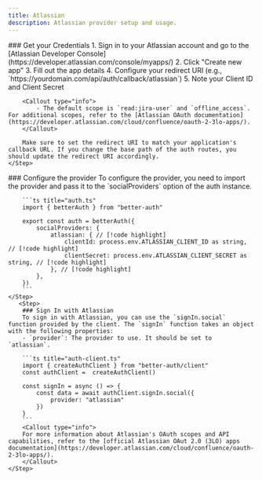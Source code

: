 ```yaml
---
title: Atlassian
description: Atlassian provider setup and usage.
---
```


<Steps>
    <Step>
        ### Get your Credentials
        1. Sign in to your Atlassian account and go to the [Atlassian Developer Console](https://developer.atlassian.com/console/myapps/)
        2. Click "Create new app"
        3. Fill out the app details
        4. Configure your redirect URI (e.g., `https://yourdomain.com/api/auth/callback/atlassian`)
        5. Note your Client ID and Client Secret

        <Callout type="info">
            - The default scope is `read:jira-user` and `offline_access`. For additional scopes, refer to the [Atlassian OAuth documentation](https://developer.atlassian.com/cloud/confluence/oauth-2-3lo-apps/).
        </Callout>

        Make sure to set the redirect URI to match your application's callback URL. If you change the base path of the auth routes, you should update the redirect URI accordingly.
    </Step>

  <Step>
        ### Configure the provider
        To configure the provider, you need to import the provider and pass it to the `socialProviders` option of the auth instance.

        ```ts title="auth.ts"
        import { betterAuth } from "better-auth"

        export const auth = betterAuth({
            socialProviders: {
                atlassian: { // [!code highlight]
                    clientId: process.env.ATLASSIAN_CLIENT_ID as string, // [!code highlight]
                    clientSecret: process.env.ATLASSIAN_CLIENT_SECRET as string, // [!code highlight]
                }, // [!code highlight]
            },
        })
        ```
    </Step>
       <Step>
        ### Sign In with Atlassian
        To sign in with Atlassian, you can use the `signIn.social` function provided by the client. The `signIn` function takes an object with the following properties:
        - `provider`: The provider to use. It should be set to `atlassian`.

        ```ts title="auth-client.ts"
        import { createAuthClient } from "better-auth/client"
        const authClient =  createAuthClient()

        const signIn = async () => {
            const data = await authClient.signIn.social({
                provider: "atlassian"
            })
        }
        ```
        <Callout type="info">
        For more information about Atlassian's OAuth scopes and API capabilities, refer to the [official Atlassian OAut 2.0 (3LO) apps documentation](https://developer.atlassian.com/cloud/confluence/oauth-2-3lo-apps/).
        </Callout>
    </Step>

</Steps>
